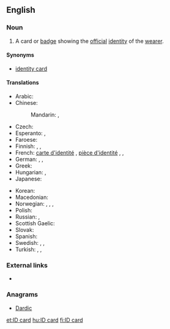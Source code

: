 ==English==

===Noun===
{{en-noun|head=[[ID]] [[card]]}}

# A card or [[badge]] showing the [[official]] [[identity]] of the [[wearer]].

====Synonyms====
* [[identity card]]

====Translations====
{{trans-top|card or badge showing the official identity of the wearer}}
* Arabic: {{t|ar|بطاقة هوية|f|tr=biṭāqa huwíyya|sc=Arab}}
* Chinese:
*: Mandarin: {{t|cmn|身分證|sc=Hani}}, {{t|cmn|身分证|tr=shēnfenzhèng|sc=Hani}}
* Czech: {{t-|cs|občanský průkaz|m}}
* Esperanto: {{t-|eo|identigilo|xs=Esperanto}}, {{t-|eo|identiga karto|xs=Esperanto}}
* Faroese: {{t-|fo|samleikaprógv|n|xs=Faroese}}
* Finnish: {{t+|fi|henkilökortti}}, {{t+|fi|henkilöllisyystodistus}}, {{t-|fi|henkilötodistus}}
* French: [[carte d'identité]] {{f}}, [[pièce d'identité]] {{f}}, {{t|fr|carte d'identité|f}}, {{t|fr|pièce d'identité|f}}
* German: {{t+|de|Ausweis|m}}, {{t+|de|Personalausweis|m}}, {{t|de|ID|f}}
* Greek: {{t-|el|δελτίο αστυνομικής ταυτότητας|n|tr=deltí astynomikís tautótitas|sc=Grek}}
* Hungarian: {{t+|hu|személyi igazolvány}},  {{qualifier|colloquial}} {{t+|hu|személyi}}
* Japanese: {{t|ja|IDカード|tr=ai-dī kādo|alt=ＩＤカード|sc=Jpan}}
{{trans-mid}}
* Korean: {{t|ko|ID 카드|tr=ai-di kadeu|sc=Kore}}
* Macedonian: {{t-|mk|лична карта|f|tr=líčna kárta}}
* Norwegian: {{t-|no|ID-kort|n}}, {{t-|no|identifikasjonsbevis|n}}, {{t-|no|legitimasjon|m}}, {{t|no|ID|m}}
* Polish: {{t+|pl|dowód osobisty|m}}
* Russian: {{t-|ru|удостоверение личности|tr=udostoverénije líčnosti|sc=Cyrl}}, {{qualifier|вну́тренний}} {{t|ru|паспорт|m|tr=pásport|sc=Cyrl}} {{qualifier|Russian standard identity card}}
* Scottish Gaelic: {{t-|gd|cairt-aithne|f|xs=Scottish Gaelic}}
* Slovak: {{t-|sk|občiansky preukaz|m}}
* Spanish: {{t-|es|carnet de identidad|m}}
* Swedish: {{t-|sv|identifikation|c}}, {{t-|sv|legitimation|c}}, {{t-|sv|ID-kort|n}}
* Turkish: {{t+|tr|kimlik}},  {{t+|tr|kimlik kartı}},  {{t+|tr|nüfus cüzdanı}}
{{trans-bottom}}

===External links===
* {{pedialite|Identity document}}

===Anagrams===
* [[Dardic#English|Dardic]]

[[et:ID card]]
[[hu:ID card]]
[[fi:ID card]]